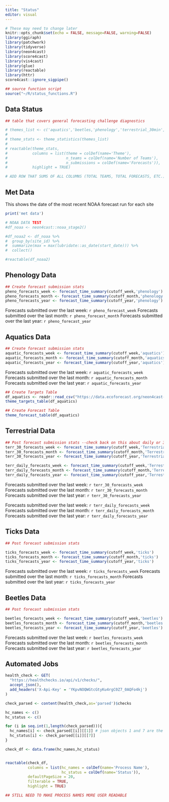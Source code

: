 ```yaml
---
title: "Status"
editor: visual
---
```


```r
# These may need to change later 
knitr::opts_chunk$set(echo = FALSE, message=FALSE, warning=FALSE)
library(ggiraph)
library(patchwork)
library(tidyverse)
library(neon4cast)
library(score4cast)
library(vis4cast)
library(glue)
library(reactable)
library(httr)
score4cast::ignore_sigpipe()

## source function script 
source("~/R/status_functions.R")

```

## Data Status

```r
## table that covers general forecasting challenge diagnostics

# themes_list <- c('aquatics','beetles,'phenology','terrestrial_30min','terrestrial_daily,'ticks',) 
# 
# theme_stats <- theme_statistics(themes_list)
# 
# reactable(theme_stats,
#           columns = list(theme = colDef(name='Theme'),
#                          n_teams = colDef(name='Number of Teams'),
#                          n_submissions = colDef(name='Forecasts')),
#           highlight = TRUE)

# ADD ROW THAT SUMS OF ALL COLUMNS (TOTAL TEAMS, TOTAL FORECASTS, ETC.)
```


::: panel-tabset

## Met Data
This shows the date of the most recent NOAA forecast run for each site
```r
print('met data')

# NOAA DATA TEST 
#df_noaa <- neon4cast::noaa_stage2()

#df_noaa2 <- df_noaa %>% 
#  group_by(site_id) %>% 
#  summarize(max = max(lubridate::as_date(start_date))) %>% 
#  collect()

#reactable(df_noaa2)


```

## Phenology Data

```r
## Create forecast submission stats 
pheno_forecasts_week <- forecast_time_summary(cutoff_week,'phenology')
pheno_forecasts_month <- forecast_time_summary(cutoff_month,'phenology')
pheno_forecasts_year <- forecast_time_summary(cutoff_year,'phenology')
```

Forecasts submitted over the last week: `r pheno_forecast_week`
Forecasts submitted over the last month: `r pheno_forecast_month`
Forecasts submitted over the last year: `r pheno_forecast_year`

## Aquatics Data

```r
## Create forecast submission stats 
aquatic_forecasts_week <- forecast_time_summary(cutoff_week,'aquatics')
aquatic_forecasts_month <- forecast_time_summary(cutoff_month,'aquatics')
aquatic_forecasts_year <- forecast_time_summary(cutoff_year,'aquatics')
```

Forecasts submitted over the last week: `r aquatic_forecasts_week`
Forecasts submitted over the last month: `r aquatic_forecasts_month`
Forecasts submitted over the last year: `r aquatic_forecasts_year`

```r
## Create Targets Table 
df_aquatics <- readr::read_csv("https://data.ecoforecast.org/neon4cast-targets/aquatics/aquatics-targets.csv.gz")
theme_targets_table(df_aquatics)
```

```r
## Create Forecast Table 
theme_forecast_table(df_aquatics)
```

## Terrestrial Data

```r
## Post forecast submission stats --check back on this about daily or 30 min 
terr_30_forecasts_week <- forecast_time_summary(cutoff_week,'Terrestrial_30min')
terr_30_forecasts_month <- forecast_time_summary(cutoff_month,'Terrestrial_30min')
terr_30_forecasts_year <- forecast_time_summary(cutoff_year,'Terrestrial_30min')

terr_daily_forecasts_week <- forecast_time_summary(cutoff_week,'Terrestrial_daily')
terr_daily_forecasts_month <- forecast_time_summary(cutoff_month,'Terrestrial_daily')
terr_daily_forecasts_year <- forecast_time_summary(cutoff_year,'Terrestrial_daily')

```

Forecasts submitted over the last week: `r terr_30_forecasts_week`
Forecasts submitted over the last month: `r terr_30_forecasts_month`
Forecasts submitted over the last year: `r terr_30_forecasts_year`

Forecasts submitted over the last week: `r terr_daily_forecasts_week`
Forecasts submitted over the last month: `r terr_daily_forecasts_month`
Forecasts submitted over the last year: `r terr_daily_forecasts_year`

## Ticks Data

```r
## Post forecast submission stats 

ticks_forecasts_week <- forecast_time_summary(cutoff_week,'ticks')
ticks_forecasts_month <- forecast_time_summary(cutoff_month,'ticks')
ticks_forecasts_year <- forecast_time_summary(cutoff_year,'ticks')
```

Forecasts submitted over the last week: `r ticks_forecasts_week`
Forecasts submitted over the last month: `r ticks_forecasts_month`
Forecasts submitted over the last year: `r ticks_forecasts_year`

## Beetles Data

```r
## Post forecast submission stats 

beetles_forecasts_week <- forecast_time_summary(cutoff_week,'beetles')
beetles_forecasts_month <- forecast_time_summary(cutoff_month,'beetles')
beetles_forecasts_year <- forecast_time_summary(cutoff_year,'beetles')
```

Forecasts submitted over the last week: `r beetles_forecasts_week`
Forecasts submitted over the last month: `r beetles_forecasts_month`
Forecasts submitted over the last year: `r beetles_forecasts_year`

## Automated Jobs

```r
health_check <- GET(
  "https://healthchecks.io/api/v1/checks/",
  accept_json(),
  add_headers('X-Api-Key' = 'YKpvNOQWGtcGtyKu4rgC0Z7_0AQFo4kj')
)

check_parsed <- content(health_check,as='parsed')$checks

hc_names <- c()
hc_status <- c()

for (i in seq.int(1,length(check_parsed))){
  hc_names[i] <- check_parsed[[i]][[1]] # json objects 1 and 7 are the name and status, respectively
  hc_status[i] <- check_parsed[[i]][[7]]
}

check_df <- data.frame(hc_names,hc_status)


reactable(check_df,
          columns = list(hc_names = colDef(name='Process Name'),
                         hc_status = colDef(name='Status')),
          defaultPageSize = 20,
          filterable = TRUE,
          highlight = TRUE)

## STILL NEED TO MAKE PROCESS NAMES MORE USER READABLE 
```

:::
